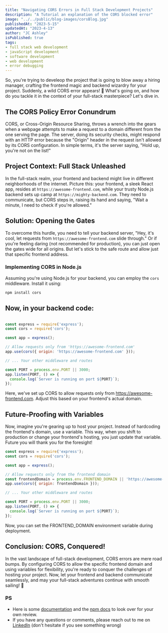 ```yaml
---
title: "Navigating CORS Errors in Full Stack Development Projects"
description: "A Tutorial an explanation of the CORS blocked error"
image: "../../public/blog-images/corsBlog.jpg"
publishedAt: "2023-5-15"
updatedAt: "2023-4-13"
author: "JC Ashley"
isPublished: true
tags: 
- full stack web development
- javaScript development
- software development
- web development
- error debugging
---
```



So, you're trying to develeop the project that is going to blow away a hiring manager, crafting the frontend magic and backend wizardry for your project. Suddenly, a wild CORS error appears! 🚧 What's going on, and how do you tackle it in the context of your full-stack masterpiece? Let's dive in.

## The CORS Policy Error Conundrum

CORS, or Cross-Origin Resource Sharing, throws a wrench into the gears when a webpage attempts to make a request to a domain different from the one serving the page. The server, doing its security checks, might respond with an HTTP error because the "Origin" header in the request isn't allowed by its CORS configuration. In simple terms, it's the server saying, "Hold up, you're not on the list!"

## Project Context: Full Stack Unleashed

In the full-stack realm, your frontend and backend might live in different neighborhoods of the internet. Picture this: your frontend, a sleek React app, resides at `https://awesome-frontend.com`, while your trusty Node.js backend sets up camp at `https://mighty-backend.com`. They need to communicate, but CORS steps in, raising its hand and saying, "Wait a minute, I need to check if you're allowed."

## Solution: Opening the Gates

To overcome this hurdle, you need to tell your backend server, "Hey, it's cool, let requests from `https://awesome-frontend.com` slide through." Or if you're feeling daring (not recommended for production), you can just open the gates wide for all origins. But let's stick to the safe route and allow just that specific frontend address.

### Implementing CORS in Node.js

Assuming you're using Node.js for your backend, you can employ the `cors` middleware. Install it using:

```bash
npm install cors
```

## Now, in your backend code:

``` javaScript

const express = require('express');
const cors = require('cors');

const app = express();

// Allow requests only from 'https://awesome-frontend.com'
app.use(cors({ origin: 'https://awesome-frontend.com' }));

// ... Your other middleware and routes

const PORT = process.env.PORT || 3000;
app.listen(PORT, () => {
  console.log(`Server is running on port ${PORT}`);
});
```

Here, we've set up CORS to allow requests only from https://awesome-frontend.com. Adjust this based on your frontend's actual domain.

## Future-Proofing with Variables
Now, imagine you're gearing up to host your project. Instead of hardcoding the frontend's domain, use a variable. This way, when you shift to production or change your frontend's hosting, you just update that variable. Future you will thank you for the foresight!

```javascript
const express = require('express');
const cors = require('cors');

const app = express();

// Allow requests only from the frontend domain
const frontendDomain = process.env.FRONTEND_DOMAIN || 'https://awesome-frontend.com';
app.use(cors({ origin: frontendDomain }));

// ... Your other middleware and routes

const PORT = process.env.PORT || 3000;
app.listen(PORT, () => {
  console.log(`Server is running on port ${PORT}`);
});
```

Now, you can set the FRONTEND_DOMAIN environment variable during deployment.

## Conclusion: CORS, Conquered!
In the vast landscape of full-stack development, CORS errors are mere road bumps. By configuring CORS to allow the specific frontend domain and using variables for flexibility, you're ready to conquer the challenges of hosting your project. Now, let your frontend and backend communicate seamlessly, and may your full-stack adventures continue with smooth sailing! 🚀

### PS 
- Here is some [documentation](https://developer.mozilla.org/en-US/docs/Web/HTTP/CORS) and the [npm docs](https://www.npmjs.com/package/cors) to look over for your own review.  
- If you have any questions or comments, please reach out to me on [LinkedIn](https://www.linkedin.com/in/jeremy-ashley-webdev/) (don't hesitate if you see something wrong)